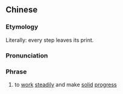 {{also|一步一个脚印}}
==Chinese==
{{zh-forms|s=一步一个脚印|type=11112}}

===Etymology===
Literally: every step leaves its print.

===Pronunciation===
{{zh-pron
|m=一bù一ge jiǎoyìn
|cat=ph
}}

===Phrase===
{{zh-phrase}}

# to [[work]] [[steadily]] and make [[solid]] [[progress]]